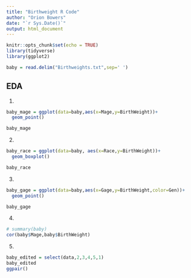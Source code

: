 ```yaml
---
title: "Birthweight R Code"
author: "Orion Bowers"
date: "`r Sys.Date()`"
output: html_document
---
```


```r
knitr::opts_chunk$set(echo = TRUE)
library(tidyverse)
library(ggplot2)

baby = read.delim("Birthweights.txt",sep=' ')
```

## EDA

1)

```r
baby_mage = ggplot(data=baby,aes(x=Mage,y=BirthWeight))+
  geom_point()

baby_mage
```

2)

```r
baby_race = ggplot(data=baby, aes(x=Race,y=BirthWeight))+
  geom_boxplot()

baby_race
```

3)

```r
baby_gage = ggplot(data=baby,aes(x=Gage,y=BirthWeight,color=Gen))+
  geom_point()

baby_gage
```

4)

```r
# summary(baby)
cor(baby$Mage,baby$BirthWeight)
```

5) 

```r
baby_edited = select(data,2,3,4,5,1)
baby_edited
ggpair()
```

